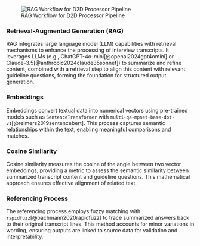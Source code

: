 
::: {.cell}
![RAG Workflow for D2D Processor Pipeline](img/rag_pipeline.png){#fig-rag-pipeline}
:::

### Retrieval-Augmented Generation (RAG)

RAG integrates large language model (LLM) capabilities with retrieval mechanisms to enhance the processing of interview transcripts. It leverages LLMs (e.g., ChatGPT-4o-mini[@openai2024gpt4omini] or Claude-3.5[@anthropic2024claude35sonnet]) to summarize and refine content, combined with a retrieval step to align this content with relevant guideline questions, forming the foundation for structured output generation.

### Embeddings

Embeddings convert textual data into numerical vectors using pre-trained models such as `SentenceTransformer` with `multi-qa-mpnet-base-dot-v1`[@reimers2019sentencebert]. This process captures semantic relationships within the text, enabling meaningful comparisons and matches.

### Cosine Similarity

Cosine similarity measures the cosine of the angle between two vector embeddings, providing a metric to assess the semantic similarity between summarized transcript content and guideline questions. This mathematical approach ensures effective alignment of related text.

### Referencing Process

The referencing process employs fuzzy matching with `rapidfuzz`[@bachmann2020rapidfuzz] to trace summarized answers back to their original transcript lines. This method accounts for minor variations in wording, ensuring outputs are linked to source data for validation and interpretability.